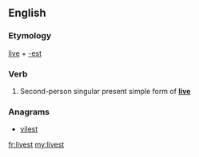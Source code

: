 ==English==

===Etymology===
[[live]] + [[-est]]

===Verb===
{{head|en|verb form}}

# {{label|en|archaic}} Second-person singular present simple form of '''[[live]]'''

===Anagrams===
* [[vilest#English|vilest]]

[[fr:livest]]
[[my:livest]]
